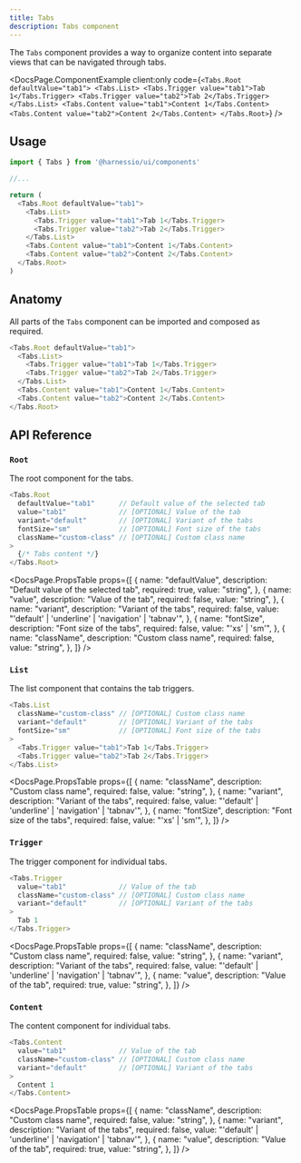 ```yaml
---
title: Tabs
description: Tabs component
---
```


The `Tabs` component provides a way to organize content into separate views that can be navigated through tabs.


<DocsPage.ComponentExample
  client:only
  code={`<Tabs.Root defaultValue="tab1">
    <Tabs.List>
        <Tabs.Trigger value="tab1">Tab 1</Tabs.Trigger>
        <Tabs.Trigger value="tab2">Tab 2</Tabs.Trigger>
    </Tabs.List>
    <Tabs.Content value="tab1">Content 1</Tabs.Content>
    <Tabs.Content value="tab2">Content 2</Tabs.Content>
</Tabs.Root>`}
/>

## Usage

```typescript jsx
import { Tabs } from '@harnessio/ui/components'

//...

return (
  <Tabs.Root defaultValue="tab1">
    <Tabs.List>
      <Tabs.Trigger value="tab1">Tab 1</Tabs.Trigger>
      <Tabs.Trigger value="tab2">Tab 2</Tabs.Trigger>
    </Tabs.List>
    <Tabs.Content value="tab1">Content 1</Tabs.Content>
    <Tabs.Content value="tab2">Content 2</Tabs.Content>
  </Tabs.Root>
)
```

## Anatomy

All parts of the `Tabs` component can be imported and composed as required.

```typescript jsx
<Tabs.Root defaultValue="tab1">
  <Tabs.List>
    <Tabs.Trigger value="tab1">Tab 1</Tabs.Trigger>
    <Tabs.Trigger value="tab2">Tab 2</Tabs.Trigger>
  </Tabs.List>
  <Tabs.Content value="tab1">Content 1</Tabs.Content>
  <Tabs.Content value="tab2">Content 2</Tabs.Content>
</Tabs.Root>
```

## API Reference

### `Root`

The root component for the tabs.

```typescript jsx
<Tabs.Root
  defaultValue="tab1"      // Default value of the selected tab
  value="tab1"             // [OPTIONAL] Value of the tab
  variant="default"        // [OPTIONAL] Variant of the tabs
  fontSize="sm"            // [OPTIONAL] Font size of the tabs
  className="custom-class" // [OPTIONAL] Custom class name
>
  {/* Tabs content */}
</Tabs.Root>
```

<DocsPage.PropsTable
  props={[
    {
      name: "defaultValue",
      description: "Default value of the selected tab",
      required: true,
      value: "string",
    },
    {
      name: "value",
      description: "Value of the tab",
      required: false,
      value: "string",
    },
    {
      name: "variant",
      description: "Variant of the tabs",
      required: false,
      value: "'default' | 'underline' | 'navigation' | 'tabnav'",
    },
    {
      name: "fontSize",
      description: "Font size of the tabs",
      required: false,
      value: "'xs' | 'sm'",
    },
    {
      name: "className",
      description: "Custom class name",
      required: false,
      value: "string",
    },
  ]}
/>

### `List`

The list component that contains the tab triggers.

```typescript jsx
<Tabs.List
  className="custom-class" // [OPTIONAL] Custom class name
  variant="default"        // [OPTIONAL] Variant of the tabs
  fontSize="sm"            // [OPTIONAL] Font size of the tabs
>
  <Tabs.Trigger value="tab1">Tab 1</Tabs.Trigger>
  <Tabs.Trigger value="tab2">Tab 2</Tabs.Trigger>
</Tabs.List>
```

<DocsPage.PropsTable
  props={[
    {
      name: "className",
      description: "Custom class name",
      required: false,
      value: "string",
    },
    {
      name: "variant",
      description: "Variant of the tabs",
      required: false,
      value: "'default' | 'underline' | 'navigation' | 'tabnav'",
    },
    {
      name: "fontSize",
      description: "Font size of the tabs",
      required: false,
      value: "'xs' | 'sm'",
    },
  ]}
/>

### `Trigger`

The trigger component for individual tabs.

```typescript jsx
<Tabs.Trigger
  value="tab1"             // Value of the tab
  className="custom-class" // [OPTIONAL] Custom class name
  variant="default"        // [OPTIONAL] Variant of the tabs
>
  Tab 1
</Tabs.Trigger>
```

<DocsPage.PropsTable
  props={[
    {
      name: "className",
      description: "Custom class name",
      required: false,
      value: "string",
    },
    {
      name: "variant",
      description: "Variant of the tabs",
      required: false,
      value: "'default' | 'underline' | 'navigation' | 'tabnav'",
    },
    {
      name: "value",
      description: "Value of the tab",
      required: true,
      value: "string",
    },
  ]}
/>

### `Content`

The content component for individual tabs.

```typescript jsx
<Tabs.Content
  value="tab1"             // Value of the tab
  className="custom-class" // [OPTIONAL] Custom class name
  variant="default"        // [OPTIONAL] Variant of the tabs
>
  Content 1
</Tabs.Content>
```

<DocsPage.PropsTable
  props={[
    {
      name: "className",
      description: "Custom class name",
      required: false,
      value: "string",
    },
    {
      name: "variant",
      description: "Variant of the tabs",
      required: false,
      value: "'default' | 'underline' | 'navigation' | 'tabnav'",
    },
    {
      name: "value",
      description: "Value of the tab",
      required: true,
      value: "string",
    },
  ]}
/>
